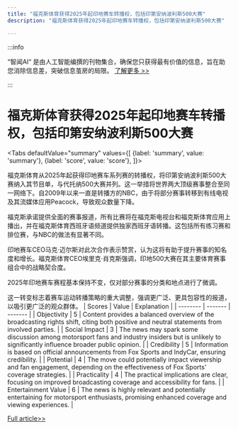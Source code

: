 ```yaml
---
title: "福克斯体育获得2025年起印地赛车转播权，包括印第安纳波利斯500大赛"
description: "福克斯体育获得2025年起印地赛车转播权，包括印第安纳波利斯500大赛"

---
```



:::info

“智闻AI“ 是由人工智能编撰的刊物集合，确保您只获得最有价值的信息，旨在助您消除信息差，突破信息茧房的局限。  [了解更多 >>](/)

:::

# 福克斯体育获得2025年起印地赛车转播权，包括印第安纳波利斯500大赛


<Tabs
	defaultValue="summary"
	values={[
	{label: 'summary', value: 'summary'},
	{label: 'score', value: 'score'},
]}>
<TabItem value="summary">


福克斯体育从2025年起获得印地赛车系列赛的转播权，将印第安纳波利斯500大赛纳入其节目单，与代托纳500大赛并列。这一举措将世界两大顶级赛事整合至同一网络下。自2009年以来一直是转播方的NBC，由于将部分赛事转移到有线电视及其流媒体应用Peacock，导致观众数量下降。

福克斯承诺提供全面的赛事报道，所有比赛将在福克斯电视台和福克斯体育应用上播出，并在福克斯体育西班牙语频道提供独家西班牙语转播。这包括所有练习赛和排位赛，与NBC的做法有显著不同。

印地赛车CEO马克·迈尔斯对此次合作表示赞赏，认为这将有助于提升赛事的知名度和增长。福克斯体育CEO埃里克·肖克斯强调，印地500大赛在其主要体育赛事组合中的战略契合度。

2025年印地赛车赛程基本保持不变，仅对部分赛事的分类和地点进行了微调。

这一转变标志着赛车运动转播策略的重大调整，强调更广泛、更具包容性的报道，以吸引更广泛的观众群体。
</TabItem>
<TabItem value="score">
	| Scores     | Value   | Explanation |
	| -------- | ------- | ------- |
	| Objectivity  | 5    | Content provides a balanced overview of the broadcasting rights shift, citing both positive and neutral statements from involved parties.    |
	| Social Impact | 3     | The news may spark some discussion among motorsport fans and industry insiders but is unlikely to significantly influence broader public opinion.    |
	| Credibility    | 5    | Information is based on official announcements from Fox Sports and IndyCar, ensuring credibility.    |
	| Potential    | 4    | The move could potentially impact viewership and fan engagement, depending on the effectiveness of Fox Sports' coverage strategies.    |
	| Practicality    | 4    | The practical implications are clear, focusing on improved broadcasting coverage and accessibility for fans.    |
	| Entertainment Value    | 6    | The news is highly relevant and potentially entertaining for motorsport enthusiasts, promising enhanced coverage and viewing experiences.    |
</TabItem>
</Tabs>

[Full article>>](https://apnews.com/article/indycar-fox-sports-nbc-6fb89b5bb8448c4d80c9edff38635171)
